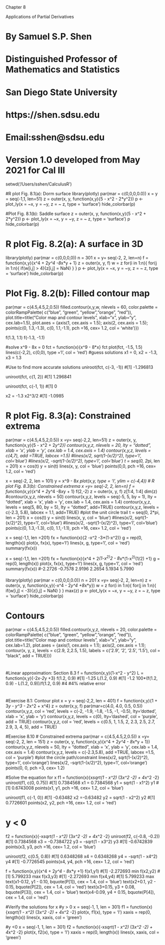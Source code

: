 ##############################################################
######################## Chapter 8 ###########################
##########     Applications of Partial Derivatives ###########
##############################################################
# By Samuel S.P. Shen
# Distinguished Professor of Mathematics and Statistics
# San Diego State University
# https://shen.sdsu.edu
# Email:sshen@sdsu.edu
# Version 1.0 developed from May 2021 for Cal III

setwd('/Users/sshen/CalculusR')

#R plot Fig. 8.1(a): Dorm surface 
library(plotly)
par(mar = c(0,0,0,0.0))
x = y = seq(-1,1, len=51)
z = outer(x, y, function(x,y){5 - x^2 - 2*y^2})
p <- plot_ly(x = ~x, y = ~y, z = ~ z, 
             type = 'surface')
hide_colorbar(p)

#Plot Fig. 8.1(b): Saddle surface 
z = outer(x, y, function(x,y){5 - x^2 + 2*y^2})
p <- plot_ly(x = ~x, y = ~y, z = ~ z, 
             type = 'surface')
p
hide_colorbar(p)

# R plot Fig. 8.2(a): A surface in 3D
library(plotly)
par(mar = c(0,0,0,0))
n = 301
x = y= seq(-2, 2, len=n)
f = function(x,y){x^4 + 2*y^4 -8*x*y + 1}
z = outer(x, y, f)
w = z
for(i in 1:n){
  for(j in 1:n){
    if(w[i,j] > 4){z[i,j] = NaN}
  }
}
p <- plot_ly(x = ~x, y = ~y, z = ~ z, 
             type = 'surface')
hide_colorbar(p)

# Plot Fig. 8.2(b): Filled contour map
par(mar = c(4.5,4.5,2,0.5))
filled.contour(x,y,w,  nlevels = 60,
               color.palette = colorRampPalette(
                 c("blue", "green", "yellow","orange", "red")),
               plot.title=title("Color map and contour levels", 
                                xlab="x", ylab="y", cex.lab=1.5),
               plot.axes = {axis(1, cex.axis = 1.5); 
                 axis(2, cex.axis = 1.5);
                 points(c(0, 1.3,-1.3), c(0, 1.1,-1.1), 
                        pch =16, cex= 1.2, col = 'white')})

f(1.3, 1.1)
f(-1.3, -1.1)

#solve x^9 - 8x = 0
fct = function(x){x^9 - 8*x}
fct
plot(fct, -1.5, 1.5)
lines(c(-2,2), c(0,0), type ='l', col = 'red')
#guess solutions x1 = 0, x2 = -1.3, x3 = 1.3

#Use to find more accurate solutions
uniroot(fct, c(-3, -1))
#[1] -1.296813

uniroot(fct, c(1, 2))
#[1] 1.296841

uniroot(fct, c(-1, 1))
#[1] 0

x2 = -1.3
x2^3/2
#[1] -1.0985

# R plot Fig. 8.3(a): Constrained extrema
par(mar = c(4.5,4.5,2,0.5))
x =y= seq(-2,2, len=51)
z = outer(x, y, function(x,y){5 - x^2 + 2*y^2})
contour(x,y,z,  nlevels = 20, lty = "dotted",
        xlab = 'x', ylab = 'y', 
        cex.lab = 1.4, cex.axis = 1.4)
contour(x,y,z,  levels = c(4,7), add =TRUE,
        labcex =1.5)
#lines(x/2, sqrt(1-(x/2)^2), type='l', col='blue')
#lines(x/2, -sqrt(1-(x/2)^2), type='l', col='blue')
t = seq(0, 2*pi, len = 201)
x = cos(t)
y = sin(t)
lines(x, y, col = 'blue')
points(0,0, pch =16, cex= 1.2, col = 'red')

x = seq(-2, 2, len = 101)
y = x^9 - 8*x
plot(x,y, type = 'l', ylim = c(-4,4))
# R plot Fig. 8.3(b): Constrained extrema
x =y= seq(-2, 2, len=n)
f = function(x,y){x^4 + 2*y^4 -8*x*y + 1}
f(2,-2)
z = outer(x, y, f)
z[1:4, 1:4]
dim(z)
#contour(x,y,z,  nlevels = 50)
contour(x,y,z, levels = seq(-5, 5, by = 1), 
        lty = "dotted", 
        xlab = 'x', ylab = 'y', 
        cex.lab = 1.4, cex.axis = 1.4)
contour(x,y,z, levels = seq(5, 80, by = 5), 
        lty = "dotted", add=TRUE)
contour(x,y,z, levels = c(-2.3, 5.8), 
        labcex = 1.1, add=TRUE)
#plot the unit circle trail
t = seq(0, 2*pi, len = 201)
x = cos(t)
y = sin(t)
lines(x, y, col = 'blue')
#lines(x/2, sqrt(1-(x/2)^2), type='l', col='blue')
#lines(x/2, -sqrt(1-(x/2)^2), type='l', col='blue')
points(c(0, 1.3,-1.3), c(0, 1.1,-1.1), 
       pch =16, cex= 1.2, col = 'red')

        
        
x = seq(-1,1, len =201)
fx = function(x){2 -x^2 -3*(1-x^2)}
g = rep(0, length(x))
plot(x, fx(x), type='l')
lines(x, g, type='l', col = 'red')
summary(fx(x))

x = seq(-1,1, len =201)
fx = function(x){x^4 + 2*(1-x^2)^2 - 8*x*(1-x^2)^(1/2) +1}
g = rep(0, length(x))
plot(x, fx(x), type='l')
lines(x, g, type='l', col = 'red')
summary(fx(x))
#-2.2726 -0.7578  2.9196  2.2654  5.1934  5.7990 

####
library(plotly)
par(mar = c(0,0,0,0.0))
n = 201
x =y= seq(-2, 2, len=n)
z = outer(x, y, function(x,y){-x^4 - 2*y^4 +8*x*y})
w = z
for(i in 1:n){
  for(j in 1:n){
    if(w[i,j] < -3){z[i,j] = NaN}
  }
}
max(z)
p <- plot_ly(x = ~x, y = ~y, z = ~ z, 
             type = 'surface')
hide_colorbar(p)


# Contours
par(mar = c(4.5,4.5,2,0.5))
filled.contour(x,y,z,  nlevels = 20,
               color.palette = colorRampPalette(
                 c("blue", "green", "yellow","orange", "red")),
               plot.title=title("Color map and contour levels", 
                                xlab="x", ylab="y", cex.lab=1.2),
               plot.axes = {axis(1, cex.axis = 1.1); 
                 axis(2, cex.axis = 1.1); 
                 contour(x, y, z, levels = c(2.9, 2,2.5, 1.5),
                         labels = c('2.9', '2', '2.5', '1.5'), 
                         col = "black", add = TRUE)})

#
#Linear approximation: Section 8.3
f = function(x,y){1-x^2 - y^2}
L = function(x,y){-2*x-2*y +3}
f(1.2, 0.9)
#[1] -1.25
L(1.2, 0.9)
#[1] -1.2
100*(f(1.2, 0.9) - L(1.2, 0.9))/f(1.2, 0.9)
#4  #4% relative error

#
#
#Exercise 8.1: Contour plot
x = y = seq(-2,2, len = 401)
f = function(x,y){1 + 3*y - y^3 - 2*x^2 + x^4}
z = outer(x,y, f)
par(mar=c(4.0, 4.0, 0.5, 0.5))
contour(x,y,z, col = 'red',
        levels = c(-2, -1.9, -1.8, -1.5, -1, -0.5),
        lty='dotted',
        xlab = 'x', ylab = 'y')
contour(x,y,z, 
        levels = c(0), lty='dashed', 
        col = 'purple', add = TRUE)
contour(x,y,z, col = 'red',
        levels = c(0.5, 1, 1.5, 2, 2.3, 2.5, 
                   2.7, 2.9, 3, 4, 5),
        add = TRUE)

#Exercise 8.10
# Constrained extrema
par(mar = c(4.5,4.5,2,0.5))
x =y= seq(-2, 2, len = 151)
z = outer(x, y, function(x,y){x^4 + 2*y^4 - 8*x*y + 1})
contour(x,y,z,  nlevels = 50, lty = "dotted",
        xlab = 'x', ylab = 'y', 
        cex.lab = 1.4, cex.axis = 1.4)
contour(x,y,z,  levels = c(-2.3,5.8), add =TRUE,
        labcex =1.5, col = 'purple')
#plot the circle path/constraint
lines(x/2, sqrt(1-(x/2)^2), type='l', col='orange')
lines(x/2, -sqrt(1-(x/2)^2), type='l', col='orange')
points(0, 0, pch =3, cex= 1.2)

#Solve the equation for x
f1 = function(x){x*sqrt(1 - x^2) * (3*x^2 -2) + 4*x^2 -2}
uniroot(f1, c(0, 0.75))
#[1] 0.7384568
x1 = 0.7384568
y1 = sqrt(1 - x1^2)
y1
#[1] 0.6743008
points(x1, y1, pch =16, cex= 1.2, col = 'blue')

uniroot(f1, c(-1, 0))
#[1] -0.63482
x2 =-0.63482
y2 = sqrt(1 - x2^2)
y2
#[1] 0.7726601
points(x2, y2, pch =16, cex= 1.2, col = 'red')

# y < 0
f2 = function(x){-x*sqrt(1 - x^2) * (3*x^2 -2) + 4*x^2 -2}
uniroot(f2, c(-0.8, -0.2))
#[1] 0.7384568
x3 = -0.7384722
y3 = -sqrt(1 - x3^2)
y3
#[1] -0.6742839
points(x3, y3, pch =16, cex= 1.2, col = 'blue')

uniroot(f2, c(0.5, 0.8))
#[1] 0.6348268
x4 = 0.6348268
y4 = -sqrt(1 - x4^2)
y4
#[1] -0.7726545
points(x4, y4, pch =16, cex= 1.2, col = 'red')

f = function(x,y){x^4 + 2*y^4 - 8*x*y +1}
f(x1,y1)
#[1] -2.272693 min
f(x2,y2)
#[1] 5.799233 max
f(x3,y3)
#[1] -2.272693 min
f(x4,y4)
#[1] 5.799233 max
text(x1-0.12, y1 - 0.10, bquote(P[1]), 
     cex = 1.4, col = 'blue')
text(x2+0.1, y2 - 0.15, bquote(P[2]), 
     cex = 1.4, col = 'red')
text(x3+0.15, y3 + 0.08, bquote(P[3]), 
     cex = 1.4, col = 'blue')
text(x4-0.09, y4 + 0.15, bquote(P[4]), 
     cex = 1.4, col = 'red')

#Verify the solutions for x
#y > 0
x = seq(-1, 1, len = 301)
f1 = function(x){x*sqrt(1 - x^2) * (3*x^2 -2) + 4*x^2 -2}
plot(x, f1(x), type = 'l')
xaxis = rep(0, length(x))
lines(x, xaxis, col = 'green')

#y <0
x = seq(-1, 1, len = 301)
f2 = function(x){-x*sqrt(1 - x^2) * (3*x^2 -2) + 4*x^2 -2}
plot(x, f2(x), type = 'l')
xaxis = rep(0, length(x))
lines(x, xaxis, col = 'green')
